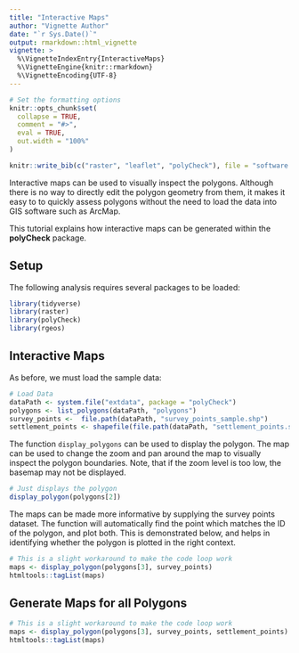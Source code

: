 ```yaml
---
title: "Interactive Maps"
author: "Vignette Author"
date: "`r Sys.Date()`"
output: rmarkdown::html_vignette
vignette: >
  %\VignetteIndexEntry{InteractiveMaps}
  %\VignetteEngine{knitr::rmarkdown}
  %\VignetteEncoding{UTF-8}
---
```


```r

# Set the formatting options
knitr::opts_chunk$set(
  collapse = TRUE,
  comment = "#>",
  eval = TRUE,
  out.width = "100%"
)

knitr::write_bib(c("raster", "leaflet", "polyCheck"), file = "software.bib")
```

Interactive maps can be used to visually inspect the polygons. Although there is no way to directly edit the polygon geometry from them, it makes it easy to to quickly assess polygons without the need to load the data into GIS software such as ArcMap.

This tutorial explains how interactive maps can be generated within the **polyCheck** package.

## Setup

The following analysis requires several packages to be loaded:

```r
library(tidyverse)
library(raster)
library(polyCheck)
library(rgeos)
```

## Interactive Maps

As before, we must load the sample data:

```r
# Load Data
dataPath <- system.file("extdata", package = "polyCheck")
polygons <- list_polygons(dataPath, "polygons")
survey_points <-  file.path(dataPath, "survey_points_sample.shp")
settlement_points <- shapefile(file.path(dataPath, "settlement_points.shp"))
```

The function `display_polygons` can be used to display the polygon. The map can be used to change the zoom and pan around the map to visually inspect the polygon boundaries. Note, that if the zoom level is too low, the basemap may not be displayed.

```r
# Just displays the polygon
display_polygon(polygons[2])
```

The maps can be made more informative by supplying the survey points dataset. The function will automatically find the point which matches the ID of the polygon, and plot both. This is demonstrated below, and helps in identifying whether the polygon is plotted in the right context.

```r
# This is a slight workaround to make the code loop work
maps <- display_polygon(polygons[3], survey_points)
htmltools::tagList(maps)
```

## Generate Maps for all Polygons

```r
# This is a slight workaround to make the code loop work
maps <- display_polygon(polygons[3], survey_points, settlement_points)
htmltools::tagList(maps)
```

